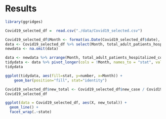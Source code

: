 # Results
```r
library(ggridges)
```
```r
Covid19_selected_df =  read.csv("./data/Covid19_selected.csv")
```

```r
Covid19_selected_df$Month <- format(as.Date(Covid19_selected_df$date), "%m")
data <- Covid19_selected_df %>% select(Month, total_adult_patients_hospitalized_confirmed_covid, total_pediatric_patients_hospitalized_confirmed_covid)
newdata <- na.omit(data)
```
```r
data <- newdata %>% arrange(Month, total_adult_patients_hospitalized_confirmed_covid, total_pediatric_patients_hospitalized_confirmed_covid) %>% group_by(Month) %>% summarise(across(everything(), last))
tidydata <- data %>% pivot_longer(cols = !Month, names_to = "stat", values_to = "number")
tidydata
```
```r
ggplot(tidydata, aes(fill=stat, y=number, x=Month)) + 
    geom_bar(position="fill", stat="identity")
```
<script src="https://d3js.org/d3.v6.js"></script>
<div id="plot"></div>
<script>
var svg = d3.select("div#plot")
  .append("svg")
  .attr("width", "400")
  .attr("height", "400");

svg.selectAll('rect')
  .data(data)
  .enter()
    .append('rect')
      .attr('width', function(d) { return d * 10; })
      .attr('height', '20px')
      .attr('y', function(d, i) { return i * 22; })
      .attr('fill', options.color);
</script>


```r
Covid19_selected_df$new_total <- Covid19_selected_df$new_case / Covid19_selected_df$tot_cases
Covid19_selected_df
```

```r
ggplot(data = Covid19_selected_df, aes(X, new_total)) +
  geom_line() +
  facet_wrap(.~state)
```